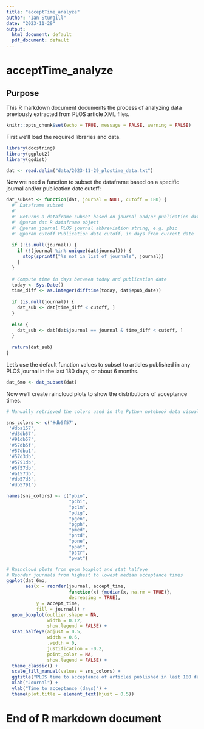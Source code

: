 ---
title: "acceptTime_analyze"
author: "Ian Sturgill"
date: "2023-11-29"
output:
  html_document: default
  pdf_document: default
---
# acceptTime_analyze

## Purpose
This R markdown document documents the process of analyzing data
previously extracted from PLOS article XML files.

```{r setup, include = FALSE}
knitr::opts_chunk$set(echo = TRUE, message = FALSE, warning = FALSE)
```

First we'll load the required libraries and data.

```{r, echo = TRUE}
library(docstring)
library(ggplot2)
library(ggdist)

dat <- read.delim("data/2023-11-29_plostime_data.txt")
```

Now we need a function to subset the dataframe based on a specific journal
and/or publication date cutoff:

```{r, echo = TRUE}
dat_subset <- function(dat, journal = NULL, cutoff = 180) {
  #' Dataframe subset
  #' 
  #' Returns a dataframe subset based on journal and/or publication date cutoff
  #' @param dat R dataframe object
  #' @param journal PLOS journal abbreviation string, e.g. pbio
  #' @param cutoff Publication date cutoff, in days from current date
  
  if (!is.null(journal)) {
    if (!(journal %in% unique(dat$journal))) {
      stop(sprintf("%s not in list of journals", journal))
    }
  }
  
  # Compute time in days between today and publication date
  today <- Sys.Date()
  time_diff <- as.integer(difftime(today, dat$epub_date))
  
  if (is.null(journal)) {
    dat_sub <- dat[time_diff < cutoff, ]
  }
  
  else {
    dat_sub <- dat[dat$journal == journal & time_diff < cutoff, ]
  }
  
  return(dat_sub)
}
```

Let's use the default function values to subset to articles published in any
PLOS journal in the last 180 days, or about 6 months.

```{r, echo = TRUE}
dat_6mo <- dat_subset(dat)
```

Now we'll create raincloud plots to show the distributions of acceptance times.

```{r, echo = TRUE, warning = FALSE}
# Manually retrieved the colors used in the Python notebook data visualization

sns_colors <- c('#db5f57',
 '#dba157',
 '#d3db57',
 '#91db57',
 '#57db5f',
 '#57dba1',
 '#57d3db',
 '#5791db',
 '#5f57db',
 '#a157db',
 '#db57d3',
 '#db5791')

names(sns_colors) <- c("pbio",
                       "pcbi",
                       "pclm",
                       "pdig",
                       "pgen",
                       "pgph",
                       "pmed",
                       "pntd",
                       "pone",
                       "ppat",
                       "pstr",
                       "pwat")

# Raincloud plots from geom_boxplot and stat_halfeye
# Reorder journals from highest to lowest median acceptance times
ggplot(dat_6mo,
       aes(x = reorder(journal, accept_time, 
                       function(x) {median(x, na.rm = TRUE)}, 
                       decreasing = TRUE), 
           y = accept_time,
           fill = journal)) +
  geom_boxplot(outlier.shape = NA,
               width = 0.12,
               show.legend = FALSE) +
  stat_halfeye(adjust = 0.5,
               width = 0.6,
               .width = 0,
               justification = -0.2,
               point_color = NA,
               show.legend = FALSE) +
  theme_classic() +
  scale_fill_manual(values = sns_colors) +
  ggtitle("PLOS time to acceptance of articles published in last 180 days") +
  xlab("Journal") +
  ylab("Time to acceptance (days)") +
  theme(plot.title = element_text(hjust = 0.5))
```


# End of R markdown document